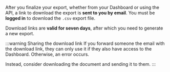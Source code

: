 After you finalize your export, whether from your Dashboard or using the API, a link to download the export is **sent to you by email**.
You must be **logged in** to download the `.csv` export file.

Download links are **valid for seven days**, after which you need to generate a new export.

:::warning Sharing the download link
If you forward someone the email with the download link, they can only use it if they also have access to the Dashboard.
Otherwise, an error occurs.

Instead, consider downloading the document and sending it to them.
:::